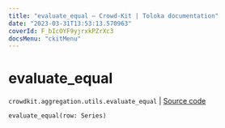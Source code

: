 ```yaml
---
title: "evaluate_equal — Crowd-Kit | Toloka documentation"
date: "2023-03-31T13:53:13.570963"
coverId: F_bIcOYF9yjrxkPZrXc3
docsMenu: "ckitMenu"
---
```


# evaluate_equal

`crowdkit.aggregation.utils.evaluate_equal` | [Source code](https://github.com/Toloka/crowd-kit/blob/v1.2.1/crowdkit/aggregation/utils.py#L54)

```python
evaluate_equal(row: Series)
```
